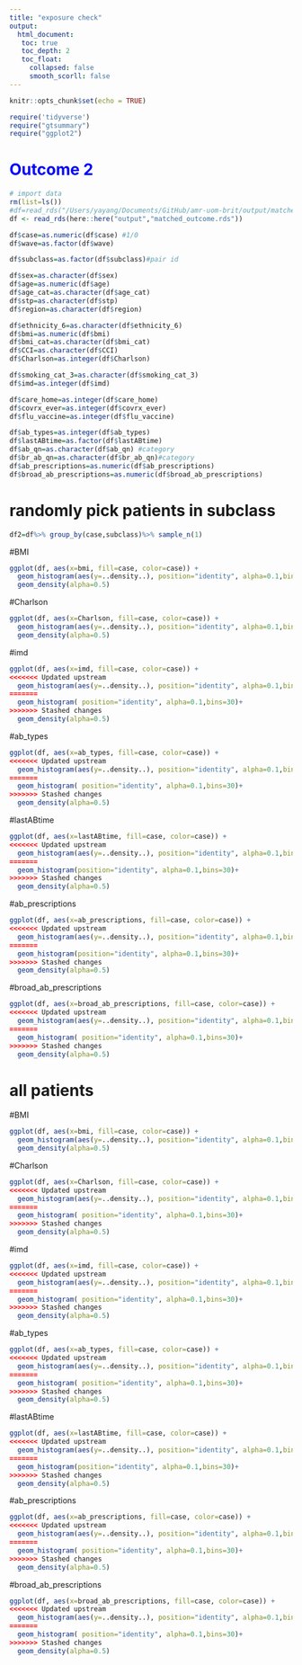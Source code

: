 ```yaml
---
title: "exposure check"
output: 
  html_document:
   toc: true
   toc_depth: 2
   toc_float:
     collapsed: false
     smooth_scorll: false
---
```


```r
knitr::opts_chunk$set(echo = TRUE)
```


```r
require('tidyverse')
require("gtsummary")
require("ggplot2")
```


# <font color=blue>**Outcome 2**</font>
```r
# import data
rm(list=ls())
#df=read_rds("/Users/yayang/Documents/GitHub/amr-uom-brit/output/matched_outcome.rds")
df <- read_rds(here::here("output","matched_outcome.rds"))

```

```r
df$case=as.numeric(df$case) #1/0
df$wave=as.factor(df$wave)

df$subclass=as.factor(df$subclass)#pair id

df$sex=as.character(df$sex)
df$age=as.numeric(df$age)
df$age_cat=as.character(df$age_cat)
df$stp=as.character(df$stp)
df$region=as.character(df$region)

df$ethnicity_6=as.character(df$ethnicity_6)
df$bmi=as.numeric(df$bmi)
df$bmi_cat=as.character(df$bmi_cat)
df$CCI=as.character(df$CCI)
df$Charlson=as.integer(df$Charlson)

df$smoking_cat_3=as.character(df$smoking_cat_3)
df$imd=as.integer(df$imd)

df$care_home=as.integer(df$care_home)
df$covrx_ever=as.integer(df$covrx_ever)
df$flu_vaccine=as.integer(df$flu_vaccine)

df$ab_types=as.integer(df$ab_types)
df$lastABtime=as.factor(df$lastABtime)
df$ab_qn=as.character(df$ab_qn) #category
df$br_ab_qn=as.character(df$br_ab_qn)#category
df$ab_prescriptions=as.numeric(df$ab_prescriptions)
df$broad_ab_prescriptions=as.numeric(df$broad_ab_prescriptions)

```

# randomly pick patients in subclass
```r
df2=df%>% group_by(case,subclass)%>% sample_n(1)
```


#BMI
```r
ggplot(df, aes(x=bmi, fill=case, color=case)) +
  geom_histogram(aes(y=..density..), position="identity", alpha=0.1,bins=30)+
  geom_density(alpha=0.5)
```

#Charlson
```r
ggplot(df, aes(x=Charlson, fill=case, color=case)) +
  geom_histogram(aes(y=..density..), position="identity", alpha=0.1,bins=30)+
  geom_density(alpha=0.5)
```

#imd
```r
ggplot(df, aes(x=imd, fill=case, color=case)) +
<<<<<<< Updated upstream
  geom_histogram(aes(y=..density..), position="identity", alpha=0.1,bins=30)+
=======
  geom_histogram( position="identity", alpha=0.1,bins=30)+
>>>>>>> Stashed changes
  geom_density(alpha=0.5)
```

#ab_types
```r
ggplot(df, aes(x=ab_types, fill=case, color=case)) +
<<<<<<< Updated upstream
  geom_histogram(aes(y=..density..), position="identity", alpha=0.1,bins=30)+
=======
  geom_histogram( position="identity", alpha=0.1,bins=30)+
>>>>>>> Stashed changes
  geom_density(alpha=0.5)
```


#lastABtime
```r
ggplot(df, aes(x=lastABtime, fill=case, color=case)) +
<<<<<<< Updated upstream
  geom_histogram(aes(y=..density..), position="identity", alpha=0.1,bins=30)+
=======
  geom_histogram(position="identity", alpha=0.1,bins=30)+
>>>>>>> Stashed changes
  geom_density(alpha=0.5)
```



#ab_prescriptions
```r
ggplot(df, aes(x=ab_prescriptions, fill=case, color=case)) +
<<<<<<< Updated upstream
  geom_histogram(aes(y=..density..), position="identity", alpha=0.1,bins=30)+
=======
  geom_histogram(position="identity", alpha=0.1,bins=30)+
>>>>>>> Stashed changes
  geom_density(alpha=0.5)
```



#broad_ab_prescriptions
```r
ggplot(df, aes(x=broad_ab_prescriptions, fill=case, color=case)) +
<<<<<<< Updated upstream
  geom_histogram(aes(y=..density..), position="identity", alpha=0.1,bins=30)+
=======
  geom_histogram( position="identity", alpha=0.1,bins=30)+
>>>>>>> Stashed changes
  geom_density(alpha=0.5)
```


# all patients

#BMI
```r
ggplot(df, aes(x=bmi, fill=case, color=case)) +
  geom_histogram(aes(y=..density..), position="identity", alpha=0.1,bins=30)+
  geom_density(alpha=0.5)
```

#Charlson
```r
ggplot(df, aes(x=Charlson, fill=case, color=case)) +
<<<<<<< Updated upstream
  geom_histogram(aes(y=..density..), position="identity", alpha=0.1,bins=30)+
=======
  geom_histogram( position="identity", alpha=0.1,bins=30)+
>>>>>>> Stashed changes
  geom_density(alpha=0.5)
```

#imd
```r
ggplot(df, aes(x=imd, fill=case, color=case)) +
<<<<<<< Updated upstream
  geom_histogram(aes(y=..density..), position="identity", alpha=0.1,bins=30)+
=======
  geom_histogram( position="identity", alpha=0.1,bins=30)+
>>>>>>> Stashed changes
  geom_density(alpha=0.5)
```

#ab_types
```r
ggplot(df, aes(x=ab_types, fill=case, color=case)) +
<<<<<<< Updated upstream
  geom_histogram(aes(y=..density..), position="identity", alpha=0.1,bins=30)+
=======
  geom_histogram( position="identity", alpha=0.1,bins=30)+
>>>>>>> Stashed changes
  geom_density(alpha=0.5)
```


#lastABtime
```r
ggplot(df, aes(x=lastABtime, fill=case, color=case)) +
<<<<<<< Updated upstream
  geom_histogram(aes(y=..density..), position="identity", alpha=0.1,bins=30)+
=======
  geom_histogram(position="identity", alpha=0.1,bins=30)+
>>>>>>> Stashed changes
  geom_density(alpha=0.5)
```



#ab_prescriptions
```r
ggplot(df, aes(x=ab_prescriptions, fill=case, color=case)) +
<<<<<<< Updated upstream
  geom_histogram(aes(y=..density..), position="identity", alpha=0.1,bins=30)+
=======
  geom_histogram( position="identity", alpha=0.1,bins=30)+
>>>>>>> Stashed changes
  geom_density(alpha=0.5)
```



#broad_ab_prescriptions
```r
ggplot(df, aes(x=broad_ab_prescriptions, fill=case, color=case)) +
<<<<<<< Updated upstream
  geom_histogram(aes(y=..density..), position="identity", alpha=0.1,bins=30)+
=======
  geom_histogram( position="identity", alpha=0.1,bins=30)+
>>>>>>> Stashed changes
  geom_density(alpha=0.5)
```


